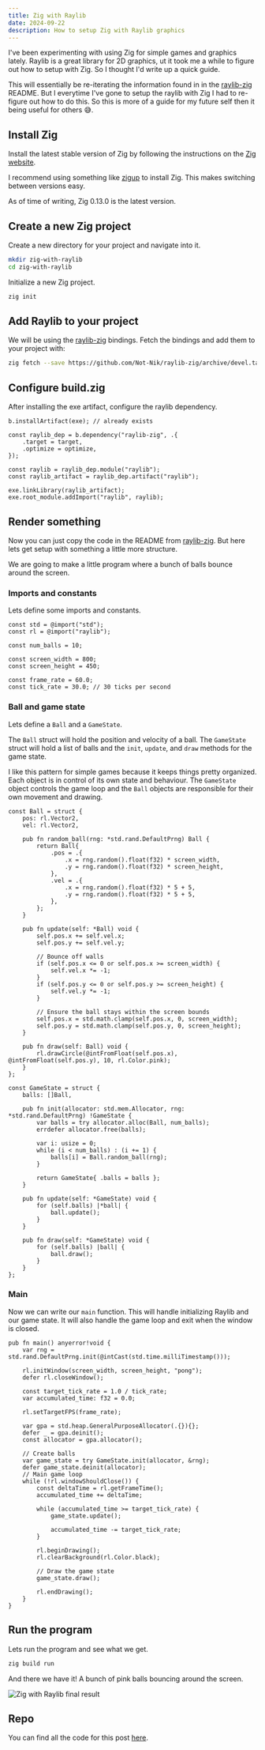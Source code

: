 ```yaml
---
title: Zig with Raylib
date: 2024-09-22
description: How to setup Zig with Raylib graphics
---
```


I've been experimenting with using Zig for simple games and graphics lately.
Raylib is a great library for 2D graphics, ut it took me a while to figure out
how to setup with Zig. So I thought I'd write up a quick guide.

This will essentially be re-iterating the information found in in the
[raylib-zig](https://github.com/Not-Nik/raylib-zig) README. But I everytime I've
gone to setup the raylib with Zig I had to re-figure out how to do this. So this
is more of a guide for my future self then it being useful for others 😅.

## Install Zig

Install the latest stable version of Zig by following the instructions on the
[Zig website](https://ziglang.org/download/).

I recommend using something like [zigup](https://github.com/marler8997/zigup) to
install Zig. This makes switching between versions easy.

As of time of writing, Zig 0.13.0 is the latest version.

## Create a new Zig project

Create a new directory for your project and navigate into it.

```sh
mkdir zig-with-raylib
cd zig-with-raylib
```

Initialize a new Zig project.

```sh
zig init
```

## Add Raylib to your project 

We will be using the [raylib-zig](https://github.com/Not-Nik/raylib-zig)
bindings. Fetch the bindings and add them to your project with:

```sh
zig fetch --save https://github.com/Not-Nik/raylib-zig/archive/devel.tar.gz
```

## Configure build.zig

After installing the exe artifact, configure the raylib dependency.

```zig
b.installArtifact(exe); // already exists

const raylib_dep = b.dependency("raylib-zig", .{
    .target = target,
    .optimize = optimize,
});

const raylib = raylib_dep.module("raylib");
const raylib_artifact = raylib_dep.artifact("raylib");

exe.linkLibrary(raylib_artifact);
exe.root_module.addImport("raylib", raylib);
```

## Render something

Now you can just copy the code in the README from
[raylib-zig](https://github.com/Not-Nik/raylib-zig). But here lets get setup
with something a little more structure.

We are going to make a little program where a bunch of balls bounce around the screen.

### Imports and constants

Lets define some imports and constants.

```zig
const std = @import("std");
const rl = @import("raylib");

const num_balls = 10;

const screen_width = 800;
const screen_height = 450;

const frame_rate = 60.0;
const tick_rate = 30.0; // 30 ticks per second
```

### Ball and game state

Lets define a `Ball` and a `GameState`.

The `Ball` struct will hold the position and velocity of a ball. The `GameState`
struct will hold a list of balls and the `init`, `update`, and `draw` methods
for the game state.

I like this pattern for simple games because it keeps things pretty organized.
Each object is in control of its own state and behaviour. The `GameState` object
controls the game loop and the `Ball` objects are responsible for their own
movement and drawing.

```zig
const Ball = struct {
    pos: rl.Vector2,
    vel: rl.Vector2,

    pub fn random_ball(rng: *std.rand.DefaultPrng) Ball {
        return Ball{
            .pos = .{
                .x = rng.random().float(f32) * screen_width,
                .y = rng.random().float(f32) * screen_height,
            },
            .vel = .{
                .x = rng.random().float(f32) * 5 + 5,
                .y = rng.random().float(f32) * 5 + 5,
            },
        };
    }

    pub fn update(self: *Ball) void {
        self.pos.x += self.vel.x;
        self.pos.y += self.vel.y;

        // Bounce off walls
        if (self.pos.x <= 0 or self.pos.x >= screen_width) {
            self.vel.x *= -1;
        }
        if (self.pos.y <= 0 or self.pos.y >= screen_height) {
            self.vel.y *= -1;
        }

        // Ensure the ball stays within the screen bounds
        self.pos.x = std.math.clamp(self.pos.x, 0, screen_width);
        self.pos.y = std.math.clamp(self.pos.y, 0, screen_height);
    }

    pub fn draw(self: Ball) void {
        rl.drawCircle(@intFromFloat(self.pos.x), @intFromFloat(self.pos.y), 10, rl.Color.pink);
    }
};

const GameState = struct {
    balls: []Ball,

    pub fn init(allocator: std.mem.Allocator, rng: *std.rand.DefaultPrng) !GameState {
        var balls = try allocator.alloc(Ball, num_balls);
        errdefer allocator.free(balls);

        var i: usize = 0;
        while (i < num_balls) : (i += 1) {
            balls[i] = Ball.random_ball(rng);
        }

        return GameState{ .balls = balls };
    }

    pub fn update(self: *GameState) void {
        for (self.balls) |*ball| {
            ball.update();
        }
    }

    pub fn draw(self: *GameState) void {
        for (self.balls) |ball| {
            ball.draw();
        }
    }
};
```

### Main

Now we can write our `main` function. This will handle initializing Raylib and
our game state. It will also handle the game loop and exit when the window is
closed.

```zig
pub fn main() anyerror!void {
    var rng = std.rand.DefaultPrng.init(@intCast(std.time.milliTimestamp()));

    rl.initWindow(screen_width, screen_height, "pong");
    defer rl.closeWindow();

    const target_tick_rate = 1.0 / tick_rate;
    var accumulated_time: f32 = 0.0;

    rl.setTargetFPS(frame_rate);

    var gpa = std.heap.GeneralPurposeAllocator(.{}){};
    defer _ = gpa.deinit();
    const allocator = gpa.allocator();

    // Create balls
    var game_state = try GameState.init(allocator, &rng);
    defer game_state.deinit(allocator);
    // Main game loop
    while (!rl.windowShouldClose()) {
        const deltaTime = rl.getFrameTime();
        accumulated_time += deltaTime;

        while (accumulated_time >= target_tick_rate) {
            game_state.update();

            accumulated_time -= target_tick_rate;
        }

        rl.beginDrawing();
        rl.clearBackground(rl.Color.black);

        // Draw the game state
        game_state.draw();

        rl.endDrawing();
    }
}
```

## Run the program

Lets run the program and see what we get.

```sh
zig build run
```

And there we have it! A bunch of pink balls bouncing around the screen.

![Zig with Raylib final result](./images/zig-with-raylib-balls.png)

## Repo

You can find all the code for this post [here](https://github.com/coffee-cup/zig-with-raylib).
